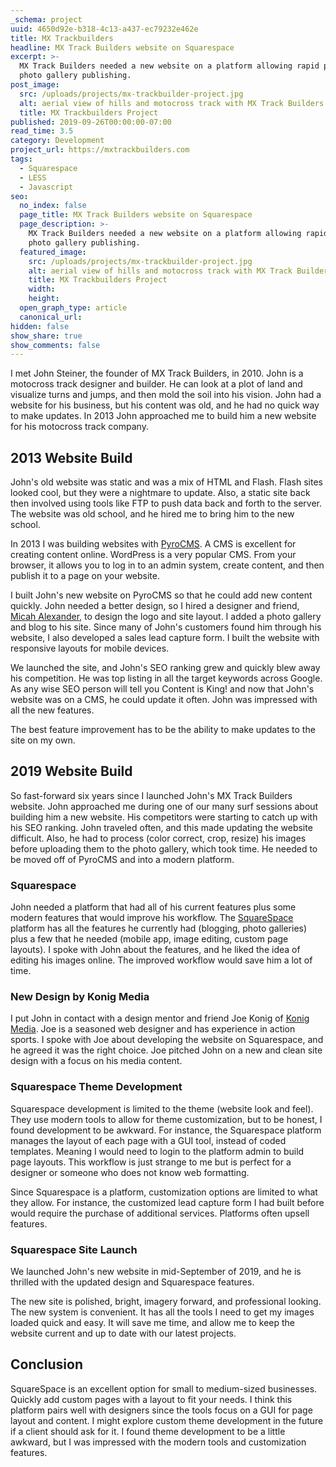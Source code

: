 ```yaml
---
_schema: project
uuid: 4650d92e-b318-4c13-a437-ec79232e462e
title: MX Trackbuilders
headline: MX Track Builders website on Squarespace
excerpt: >-
  MX Track Builders needed a new website on a platform allowing rapid post and
  photo gallery publishing.
post_image:
  src: /uploads/projects/mx-trackbuilder-project.jpg
  alt: aerial view of hills and motocross track with MX Track Builders logo
  title: MX Trackbuilders Project
published: 2019-09-26T00:00:00-07:00
read_time: 3.5
category: Development
project_url: https://mxtrackbuilders.com
tags:
  - Squarespace
  - LESS
  - Javascript
seo:
  no_index: false
  page_title: MX Track Builders website on Squarespace
  page_description: >-
    MX Track Builders needed a new website on a platform allowing rapid post and
    photo gallery publishing.
  featured_image:
    src: /uploads/projects/mx-trackbuilder-project.jpg
    alt: aerial view of hills and motocross track with MX Track Builders logo
    title: MX Trackbuilders Project
    width:
    height:
  open_graph_type: article
  canonical_url:
hidden: false
show_share: true
show_comments: false
---
```

I met John Steiner, the founder of MX Track Builders, in 2010. John is a motocross track designer and builder. He can look at a plot of land and visualize turns and jumps, and then mold the soil into his vision. John had a website for his business, but his content was old, and he had no quick way to make updates. In 2013 John approached me to build him a new website for his motocross track company.

<SnipImage src="/uploads/projects/mx-trackbuilders-old.jpeg" alt="Screenshot of MX Trackbuilders website before 2013 rebuild." width={1400} height={795} />

## 2013 Website Build

John's old website was static and was a mix of HTML and Flash. Flash sites looked cool, but they were a nightmare to update. Also, a static site back then involved using tools like FTP to push data back and forth to the server. The website was old school, and he hired me to bring him to the new school.

In 2013 I was building websites with [PyroCMS](https://pyrocms.com/). A CMS is excellent for creating content online. WordPress is a very popular CMS. From your browser, it allows you to log in to an admin system, create content, and then publish it to a page on your website.

I built John's new website on PyroCMS so that he could add new content quickly. John needed a better design, so I hired a designer and friend, [Micah Alexander](http://micahalexander.com/), to design the logo and site layout. I added a photo gallery and blog to his site. Since many of John's customers found him through his website, I also developed a sales lead capture form. I built the website with responsive layouts for mobile devices.

We launched the site, and John's SEO ranking grew and quickly blew away his competition. He was top listing in all the target keywords across Google. As any wise SEO person will tell you Content is King! and now that John's website was on a CMS, he could update it often. John was impressed with all the new features.

<SnipImage src="/uploads/projects/mx-trackbuilders-2013.jpeg" alt="Screenshot of 2013 MX Trackbuilders website." width={1400} height={775} />

<SnipQuote cite="John Steiner">The best feature improvement has to be the ability to make updates to the site on my own.</SnipQuote>

## 2019 Website Build

So fast-forward six years since I launched John's MX Track Builders website. John approached me during one of our many surf sessions about building him a new website. His competitors were starting to catch up with his SEO ranking. John traveled often, and this made updating the website difficult. Also, he had to process (color correct, crop, resize) his images before uploading them to the photo gallery, which took time. He needed to be moved off of PyroCMS and into a modern platform.

### Squarespace

John needed a platform that had all of his current features plus some modern features that would improve his workflow. The [SquareSpace](https://www.squarespace.com/) platform has all the features he currently had (blogging, photo galleries) plus a few that he needed (mobile app, image editing, custom page layouts). I spoke with John about the features, and he liked the idea of editing his images online. The improved workflow would save him a lot of time.

### New Design by Konig Media

I put John in contact with a design mentor and friend Joe Konig of [Konig Media](https://konigmedia.com/). Joe is a seasoned web designer and has experience in action sports. I spoke with Joe about developing the website on Squarespace, and he agreed it was the right choice. Joe pitched John on a new and clean site design with a focus on his media content.

### Squarespace Theme Development

Squarespace development is limited to the theme (website look and feel). They use modern tools to allow for theme customization, but to be honest, I found development to be awkward. For instance, the Squarespace platform manages the layout of each page with a GUI tool, instead of coded templates. Meaning I would need to login to the platform admin to build page layouts. This workflow is just strange to me but is perfect for a designer or someone who does not know web formatting.

Since Squarespace is a platform, customization options are limited to what they allow. For instance, the customized lead capture form I had built before would require the purchase of additional services. Platforms often upsell features.

<SnipImage src="/uploads/projects/mx-trackbuilders-2019.jpeg" alt="Screenshot of 2019 MX Trackbuilders website." width={1400} height={768} />

### Squarespace Site Launch

We launched John's new website in mid-September of 2019, and he is thrilled with the updated design and Squarespace features.

<SnipQuote cite="John Steiner">The new site is polished, bright, imagery forward, and professional looking. The new system is convenient. It has all the tools I need to get my images loaded quick and easy. It will save me time, and allow me to keep the website current and up to date with our latest projects.</SnipQuote>

## Conclusion

SquareSpace is an excellent option for small to medium-sized businesses. Quickly add custom pages with a layout to fit your needs. I think this platform pairs well with designers since the tools focus on a GUI for page layout and content. I might explore custom theme development in the future if a client should ask for it. I found theme development to be a little awkward, but I was impressed with the modern tools and customization features.